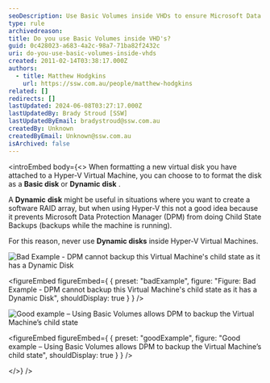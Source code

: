 ```yaml
---
seoDescription: Use Basic Volumes inside VHDs to ensure Microsoft Data Protection Manager can perform Child State Backups with Hyper-V Virtual Machines.
type: rule
archivedreason:
title: Do you use Basic Volumes inside VHD's?
guid: 0c428023-a683-4a2c-98a7-71ba82f2432c
uri: do-you-use-basic-volumes-inside-vhds
created: 2011-02-14T03:38:17.000Z
authors:
  - title: Matthew Hodgkins
    url: https://ssw.com.au/people/matthew-hodgkins
related: []
redirects: []
lastUpdated: 2024-06-08T03:27:17.000Z
lastUpdatedBy: Brady Stroud [SSW]
lastUpdatedByEmail: bradystroud@ssw.com.au
createdBy: Unknown
createdByEmail: Unknown@ssw.com.au
isArchived: false
---
```


<introEmbed
  body={<>
When formatting a new virtual disk you have attached to a Hyper-V Virtual Machine, you can choose to to format the disk as a **Basic disk** or **Dynamic** **disk** .

A **Dynamic** **disk** might be useful in situations where you want to create a software RAID array, but when using Hyper-V this not a good idea because it prevents Microsoft Data Protection Manager (DPM) from doing Child State Backups (backups while the machine is running).

For this reason, never use **Dynamic disks** inside Hyper-V Virtual Machines.

![Bad Example - DPM cannot backup this Virtual Machine's child state as it has a Dynamic Disk](/uploads/rules/do-you-use-basic-volumes-inside-vhds/basicvolumes-badexample.jpg)

<figureEmbed figureEmbed={ {
  preset: "badExample",
  figure: "Figure: Bad Example - DPM cannot backup this Virtual Machine's child state as it has a Dynamic Disk",
  shouldDisplay: true
} } />


![Good example – Using Basic Volumes allows DPM to backup the Virtual Machine’s child state](/uploads/rules/do-you-use-basic-volumes-inside-vhds/basicvolumes-goodexample.jpg)

<figureEmbed figureEmbed={ {
  preset: "goodExample",
  figure: "Good example – Using Basic Volumes allows DPM to backup the Virtual Machine’s child state",
  shouldDisplay: true
} } />

  </>}
/>
